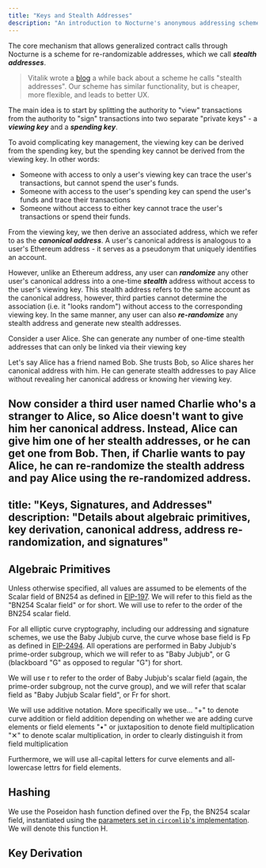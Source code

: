 ```yaml
---
title: "Keys and Stealth Addresses"
description: "An introduction to Nocturne's anonymous addressing scheme"
---
```


The core mechanism that allows generalized contract calls through Nocturne is a scheme for re-randomizable addresses, which we call **_stealth addresses_**.

> Vitalik wrote a [blog](https://vitalik.ca/general/2023/01/20/stealth.html) a while back about a scheme he calls "stealth addresses". Our scheme has similar functionality, but is cheaper, more flexible, and leads to better UX.

The main idea is to start by splitting the authority to "view" transactions from the authority to "sign" transactions into two separate "private keys" - a **_viewing key_** and a **_spending key_**.

To avoid complicating key management, the viewing key can be derived from the spending key, but the spending key cannot be derived from the viewing key. In other words:

- Someone with access to only a user's viewing key can trace the user's transactions, but cannot spend the user's funds.
- Someone with access to the user's spending key can spend the user's funds and trace their transactions
- Someone without access to either key cannot trace the user's transactions or spend their funds.

From the viewing key, we then derive an associated address, which we refer to as the **_canonical address_**. A user's canonical address is analogous to a user's Ethereum address - it serves as a pseudonym that uniquely identifies an account. 

However, unlike an Ethereum address, any user can **_randomize_** any other user's canonical address into a one-time **_stealth_** address without access to the user's viewing key. This stealth address refers to the same account as the canonical address, however, third parties cannot determine the association (i.e. it "looks random") without access to the corresponding viewing key. In the same manner, any user can also **_re-randomize_** any stealth address and generate new stealth addresses.

Consider a user Alice. She can generate any number of one-time stealth addresses that can only be linked via their viewing key

Let's say Alice has a friend named Bob. She trusts Bob, so Alice shares her canonical address with him. He can generate stealth addresses to pay Alice without revealing her canonical address or knowing her viewing key.

Now consider a third user named Charlie who's a stranger to Alice, so Alice doesn't want to give him her canonical address. Instead, Alice can give him one of her stealth addresses, or he can get one from Bob. Then, if Charlie wants to pay Alice, he can re-randomize the stealth address and pay Alice using the re-randomized address. 
---
title: "Keys, Signatures, and Addresses"
description: "Details about algebraic primitives, key derivation, canonical address, address re-randomization, and signatures"
---

## Algebraic Primitives

Unless otherwise specified, all values are assumed to be elements of the Scalar field of BN254 as defined in [EIP-197](https://eips.ethereum.org/EIPS/eip-197). We will refer to this field as the "BN254 Scalar field" or  for short. We will use  to refer to the order of the BN254 scalar field.

For all elliptic curve cryptography, including our addressing and signature schemes, we use the Baby Jubjub curve, the curve whose base field is Fp as defined in [EIP-2494](https://eips.ethereum.org/EIPS/eip-2494). All operations are performed in Baby Jubjub's prime-order subgroup, which we will refer to as "Baby Jubjub", or G (blackboard "G" as opposed to regular "G") for short.

We will use r to refer to the order of Baby Jubjub's scalar field (again, the prime-order subgroup, not the curve group), and we will refer that scalar field as "Baby Jubjub Scalar field", or Fr for short.

We will use additive notation. More specifically we use...
"+" to denote curve addition or field addition depending on whether we are adding curve elements or field elements
"•" or juxtaposition to denote field multiplication
"✕" to denote scalar multiplication, in order to clearly distinguish it from field multiplication

Furthermore, we will use all-capital letters for curve elements and all-lowercase lettrs for field elements.

## Hashing
We use the Poseidon hash function defined over the Fp, the BN254 scalar field, instantiated using the [parameters set in `circomlib`'s implementation](https://github.com/iden3/circomlib/blob/master/circuits/poseidon_constants.circom). We will denote this function H. 

## Key Derivation
